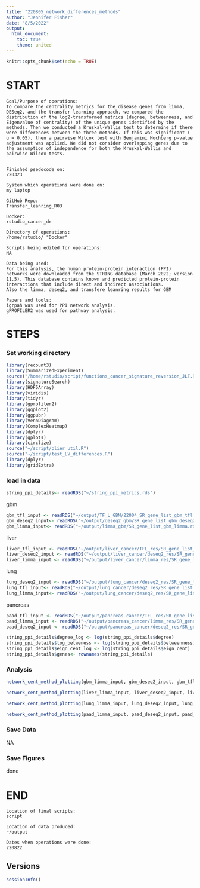 ```yaml
---
title: "220805_network_differences_methods"
author: "Jennifer Fisher"
date: "8/5/2022"
output:
  html_document:
    toc: true
    theme: united
---
```


```r
knitr::opts_chunk$set(echo = TRUE)
```


# START 
    Goal/Purpose of operations: 
    To compare the centrality metrics for the disease genes from limma, DESeq2, and the transfer learning approach, we compared the distribution of the log2-transformed metrics (degree, betweenness, and Eigenvalue of centrality) of the unique genes identified by the methods. Then we conducted a Kruskal-Wallis test to determine if there were differences between the three methods. If this was significant ( ɑ = 0.05), then a pairwise Wilcox test with Benjamini Hochberg p-value adjustment was applied. We did not consider overlapping genes due to the assumption of independence for both the Kruskal-Wallis and pairwise Wilcox tests. 

    
    Finished psedocode on: 
    220323
    
    System which operations were done on: 
    my laptop
    
    GitHub Repo:
    Transfer_leanring_R03
    
    Docker:
    rstudio_cancer_dr
    
    Directory of operations: 
    /home/rstudio/ "Docker"
    
    Scripts being edited for operations: 
    NA
    
    Data being used:
    For this analysis, the human protein-protein interaction (PPI) networks were downloaded from the STRING database (March 2022; version 11.5). This database contains known and predicted protein-protein interactions that include direct and indirect associations.
    Also the limma, deseq2, and transfere leanring results for GBM
    
    Papers and tools: 
    igrpah was used for PPI network analysis. 
    gPROFILER2 was used for pathway analysis.
    
# STEPS
### Set working directory 
```r
library(recount3)
library(SummarizedExperiment)
source("/home/rstudio/script/functions_cancer_signature_reversion_JLF.R")
library(signatureSearch)
library(HDF5Array)
library(viridis)
library(tidyr)
library(gprofiler2)
library(ggplot2)
library(ggpubr)
library(VennDiagram)
library(ComplexHeatmap)
library(dplyr)
library(gplots)
library(circlize)
source("~/script/plier_util.R")
source("~/script/test_LV_differences.R")
library(dplyr)
library(gridExtra)
```
### load in data
```r
string_ppi_details<- readRDS("~/string_ppi_metrics.rds")
```

gbm
```r
gbm_tfl_input <- readRDS("~/output/TF_L_GBM/22004_SR_gene_list_gbm_tfl.rds")
gbm_deseq2_input<- readRDS("~/output/deseq2_gbm/SR_gene_list_gbm_deseq2.rds")
gbm_limma_input<- readRDS("~/output/limma_gbm/SR_gene_list_gbm_limma.rds")
```

liver 
```r
liver_tfl_input <- readRDS("~/output/liver_cancer/TFL_res/SR_gene_list_liver_tfl.rds")
liver_deseq2_input <- readRDS("~/output/liver_cancer/deseq2_res/SR_gene_list_liver_deseq2.rds")
liver_limma_input <- readRDS("~/output/liver_cancer/limma_res/SR_gene_list_liver_limma.rds")
```

lung 
```r
lung_deseq2_input <- readRDS("~/output/lung_cancer/deseq2_res/SR_gene_list_luad_deseq2.rds")
lung_tfl_input<- readRDS("~/output/lung_cancer/deseq2_res/SR_gene_list_lung_tfl.rds")
lung_limma_input<- readRDS("~/output/lung_cancer/deseq2_res/SR_gene_list_lung_limma.rds")
```

pancreas
```r
paad_tfl_input <- readRDS("~/output/pancreas_cancer/TFL_res/SR_gene_list_paad_tfl.rds")
paad_limma_input <- readRDS("~/output/pancreas_cancer/limma_res/SR_gene_list_paad_limma.rds")
paad_deseq2_input <- readRDS("~/output/pancreas_cancer/deseq2_res/SR_gene_list_paad_deseq2.rds")
```


```r
string_ppi_details$degree_log <- log(string_ppi_details$degree)
string_ppi_details$log_betweness <- log(string_ppi_details$betweenness)
string_ppi_details$eign_cent_log <- log(string_ppi_details$eign_cent)
string_ppi_details$genes<- rownames(string_ppi_details)
```

### Analysis


```r
network_cent_method_plotting(gbm_limma_input, gbm_deseq2_input, gbm_tfl_input, string_ppi_details= string_ppi_details, "~/output/gbm_plots/220822_network_gbm_")
```



```r
network_cent_method_plotting(liver_limma_input, liver_deseq2_input, liver_tfl_input, string_ppi_details= string_ppi_details,"~/output/liver_cancer/220822_network_liver_" )
```

```r
network_cent_method_plotting(lung_limma_input, lung_deseq2_input, lung_tfl_input, string_ppi_details= string_ppi_details, "~/output/lung_cancer/220822_network_lung_" )
```

```r
network_cent_method_plotting(paad_limma_input, paad_deseq2_input, paad_tfl_input, string_ppi_details= string_ppi_details, "~/output/pancreas_cancer/220822_network_paad_" )
```
### Save Data
NA

### Save Figures
done
    
# END
    Location of final scripts:
    script 
    
    Location of data produced:
    ~/output
    
    Dates when operations were done:
    220822
    
## Versions
```r
sessionInfo()
```
